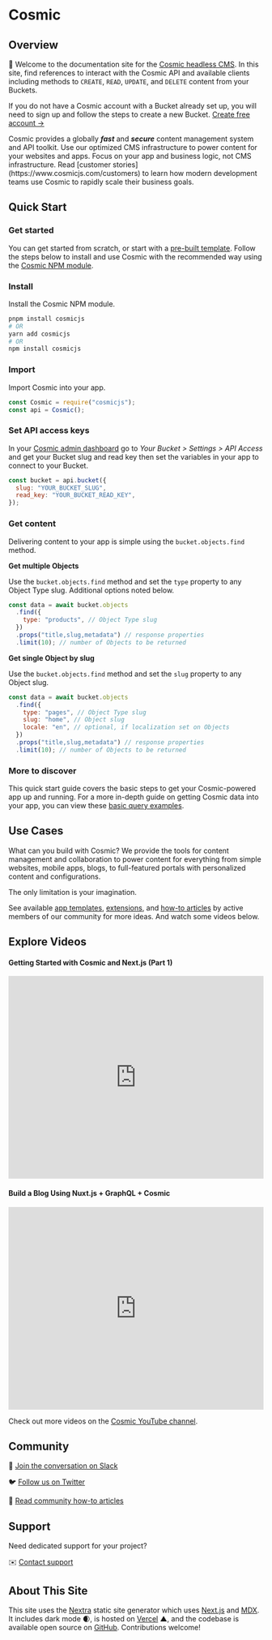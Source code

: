 
# Cosmic

<Features />

## Overview

👋 Welcome to the documentation site for the [Cosmic headless CMS](https://www.cosmicjs.com). In this site, find references to interact with the Cosmic API and available clients including methods to `CREATE`, `READ`, `UPDATE`, and `DELETE` content from your Buckets.

If you do not have a Cosmic account with a Bucket already set up, you will need to sign up and follow the steps to create a new Bucket. [Create free account →](https://app.cosmicjs.com/signup)

<Callout emoji="🚀">
  Cosmic provides a globally
  <i>
    <b>fast</b>
  </i>
  and
  <i>
    <b>secure</b>
  </i>
  content management system and API toolkit. Use our optimized CMS
  infrastructure to power content for your websites and apps. Focus on your app
  and business logic, not CMS infrastructure. Read [customer
  stories](https://www.cosmicjs.com/customers) to learn how modern development
  teams use Cosmic to rapidly scale their business goals.
</Callout>

## Quick Start

### Get started

You can get started from scratch, or start with a [pre-built template](https://www.cosmicjs.com/apps). Follow the steps below to install and use Cosmic with the recommended way using the [Cosmic NPM module](https://www.npmjs.com/package/cosmicjs).

### Install

Install the Cosmic NPM module.

```bash
pnpm install cosmicjs
# OR
yarn add cosmicjs
# OR
npm install cosmicjs
```

### Import

Import Cosmic into your app.

```js
const Cosmic = require("cosmicjs");
const api = Cosmic();
```

### Set API access keys

In your [Cosmic admin dashboard](https://app.cosmicjs.com/login) go to *Your Bucket > Settings > API Access* and get your Bucket slug and read key then set the variables in your app to connect to your Bucket.

```js
const bucket = api.bucket({
  slug: "YOUR_BUCKET_SLUG",
  read_key: "YOUR_BUCKET_READ_KEY",
});
```

### Get content

Delivering content to your app is simple using the `bucket.objects.find` method.

**Get multiple Objects**

Use the `bucket.objects.find` method and set the `type` property to any Object Type slug. Additional options noted below.

```js
const data = await bucket.objects
  .find({
    type: "products", // Object Type slug
  })
  .props("title,slug,metadata") // response properties
  .limit(10); // number of Objects to be returned
```

**Get single Object by slug**

Use the `bucket.objects.find` method and set the `slug` property to any Object slug.

```js
const data = await bucket.objects
  .find({
    type: "pages", // Object Type slug
    slug: "home", // Object slug
    locale: "en", // optional, if localization set on Objects
  })
  .props("title,slug,metadata") // response properties
  .limit(10); // number of Objects to be returned
```

### More to discover

This quick start guide covers the basic steps to get your Cosmic-powered app up and running. For a more in-depth guide on getting Cosmic data into your app, you can view these [basic query examples](/examples/basic-queries).

## Use Cases

What can you build with Cosmic? We provide the tools for content management and collaboration to power content for everything from simple websites, mobile apps, blogs, to full-featured portals with personalized content and configurations.

<Callout>The only limitation is your imagination.</Callout>

See available [app templates](https://www.cosmicjs.com/apps), [extensions](https://www.cosmicjs.com/extensions), and [how-to articles](https://www.cosmicjs.com/articles) by active members of our community for more ideas. And watch some videos below.

## Explore Videos

#### Getting Started with Cosmic and Next.js (Part 1)

<iframe
  width="100%"
  height="400"
  src="https://www.youtube.com/embed/NZA1dF2IDqQ"
  title="YouTube video player"
  frameBorder="0"
  allow="accelerometer; autoplay; clipboard-write; encrypted-media; gyroscope; picture-in-picture"
  allowFullScreen
></iframe>

#### Build a Blog Using Nuxt.js + GraphQL + Cosmic

<iframe
  width="100%"
  height="400"
  src="https://www.youtube.com/embed/8-1XcAmECfc"
  title="YouTube video player"
  frameBorder="0"
  allow="accelerometer; autoplay; clipboard-write; encrypted-media; gyroscope; picture-in-picture"
  allowFullScreen
></iframe>

Check out more videos on the [Cosmic YouTube channel](https://www.youtube.com/c/CosmicJS).

## Community

💬 [Join the conversation on Slack](https://cosmicslack.herokuapp.com/)

🐦 [Follow us on Twitter](https://twitter.com/cosmicjs)

📃 [Read community how-to articles](https://www.cosmicjs.com/articles)

## Support

Need dedicated support for your project?

✉️ [Contact support](https://www.cosmicjs.com/contact)

## About This Site

This site uses the [Nextra](https://github.com/shuding/nextra) static site generator which uses [Next.js](https://nextjs.org/) and [MDX](https://mdxjs.com/). It includes dark mode 🌒, is hosted on [Vercel](https://vercel.com/) ▲, and the codebase is available open source on [GitHub](https://github.com/cosmicjs/cosmic-docs).
Contributions welcome!
